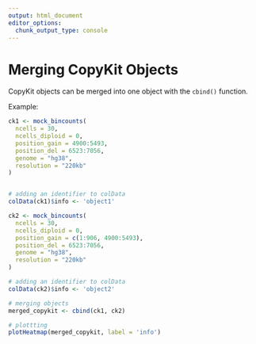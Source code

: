 ```yaml
---
output: html_document
editor_options: 
  chunk_output_type: console
---
```

# Merging CopyKit Objects

CopyKit objects can be merged into one object with the `cbind()` function.

Example:
```r
ck1 <- mock_bincounts(
  ncells = 30,
  ncells_diploid = 0,
  position_gain = 4900:5493,
  position_del = 6523:7056,
  genome = "hg38",
  resolution = "220kb"
)


# adding an identifier to colData
colData(ck1)$info <- 'object1'
```

```r
ck2 <- mock_bincounts(
  ncells = 30,
  ncells_diploid = 0,
  position_gain = c(1:906, 4900:5493),
  position_del = 6523:7056,
  genome = "hg38",
  resolution = "220kb"
)

# adding an identifier to colData
colData(ck2)$info <- 'object2'
```

```r
# merging objects
merged_copykit <- cbind(ck1, ck2)
```

```r
# plottting
plotHeatmap(merged_copykit, label = 'info')
```





